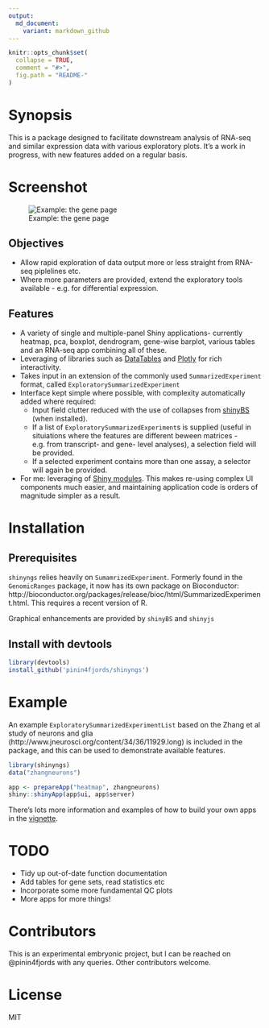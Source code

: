 ```yaml
---
output:
  md_document:
    variant: markdown_github
---
```


<!-- README.md is generated from README.Rmd. Please edit that file -->

```r
knitr::opts_chunk$set(
  collapse = TRUE,
  comment = "#>",
  fig.path = "README-"
)
```


# Synopsis

This is a package designed to facilitate downstream analysis of RNA-seq and similar expression data with various exploratory plots. It's a work in progress, with new features added on a regular basis.

# Screenshot

![Example: the gene page](screenshots/gene_page.png)

## Objectives

* Allow rapid exploration of data output more or less straight from RNA-seq piplelines etc. 
* Where more parameters are provided, extend the exploratory tools available - e.g. for differential expression.

## Features

* A variety of single and multiple-panel Shiny applications- currently heatmap, pca, boxplot, dendrogram, gene-wise barplot, various tables and an RNA-seq app combining all of these.
* Leveraging of libraries such as [DataTables](https://rstudio.github.io/DT/) and [Plotly](https://plot.ly/) for rich interactivity.
* Takes input in an extension of the commonly used `SummarizedExperiment` format, called `ExploratorySummarizedExperiment` 
* Interface kept simple where possible, with complexity automatically added where required:
    * Input field clutter reduced with the use of collapses from [shinyBS](https://ebailey78.github.io/shinyBS/index.html) (when installed).
    * If a list of `ExploratorySummarizedExperiment`s is supplied (useful in situiations where the features are different beween matrices - e.g. from transcript- and gene- level analyses), a selection field will be provided.
    * If a selected experiment contains more than one assay, a selector will again be provided.
* For me: leveraging of [Shiny modules](http://shiny.rstudio.com/articles/modules.html). This makes re-using complex UI components much easier, and maintaining application code is orders of magnitude simpler as a result.

# Installation

## Prerequisites

`shinyngs` relies heavily on `SumamrizedExperiment`. Formerly found in the `GenomicRanges` package, it now has its own package on Bioconductor: http://bioconductor.org/packages/release/bioc/html/SummarizedExperiment.html. This requires a recent version of R. 

Graphical enhancements are provided by `shinyBS` and `shinyjs`

## Install with devtools

```r
library(devtools)
install_github('pinin4fjords/shinyngs')
```

# Example

An example `ExploratorySummarizedExperimentList` based on the Zhang et al study of neurons and glia (http://www.jneurosci.org/content/34/36/11929.long) is included in the package, and this can be used to demonstrate available features.

```r
library(shinyngs)
data("zhangneurons")

app <- prepareApp("heatmap", zhangneurons)
shiny::shinyApp(app$ui, app$server)
```

There's lots more information and examples of how to build your own apps in the [vignette](http://htmlpreview.github.io/?https://github.com/pinin4fjords/shinyngs/blob/master/inst/doc/shinyngs.html). 

# TODO

* Tidy up out-of-date function documentation 
* Add tables for gene sets, read statistics etc
* Incorporate some more fundamental QC plots
* More apps for more things!

# Contributors

This is an experimental embryonic project, but I can be reached on @pinin4fjords with any queries. Other contributors welcome.

# License

MIT